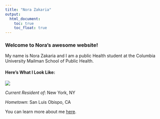 ```yaml
---
title: "Nora Zakaria"
output: 
  html_document:
    toc: true
    toc_float: true
---
```



### Welcome to Nora's awesome website!


My name is Nora Zakaria and I am a public Health student at the Columbia University Mailman School of Public Health.

#### Here's What I Look Like:
![](images/Nora.jpg)

_Current Resident of_: New York, NY

_Hometown_: San Luis Obispo, CA


You can learn more about me [here](about-me.html).


